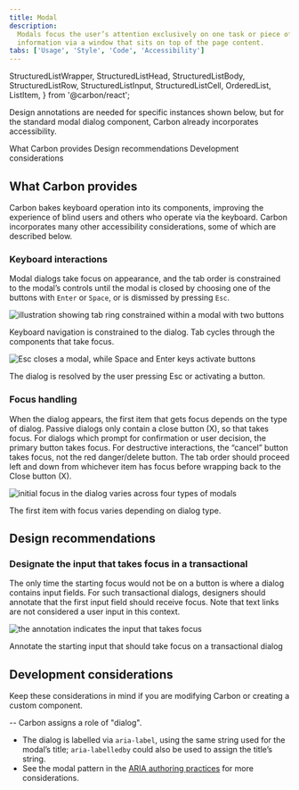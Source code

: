 ```yaml
---
title: Modal
description:
  Modals focus the user’s attention exclusively on one task or piece of
  information via a window that sits on top of the page content.
tabs: ['Usage', 'Style', 'Code', 'Accessibility']
---
```


  StructuredListWrapper,
  StructuredListHead,
  StructuredListBody,
  StructuredListRow,
  StructuredListInput,
  StructuredListCell,
  OrderedList,
  ListItem,
} from '@carbon/react';

<PageDescription>

Design annotations are needed for specific instances shown below, but for the
standard modal dialog component, Carbon already incorporates accessibility.

</PageDescription>

<AnchorLinks>
  <AnchorLink>What Carbon provides</AnchorLink>
  <AnchorLink>Design recommendations</AnchorLink>
  <AnchorLink>Development considerations</AnchorLink>
</AnchorLinks>

## What Carbon provides

Carbon bakes keyboard operation into its components, improving the experience of
blind users and others who operate via the keyboard. Carbon incorporates many
other accessibility considerations, some of which are described below.

### Keyboard interactions

Modal dialogs take focus on appearance, and the tab order is constrained to the modal’s controls until the modal is closed by choosing one of the buttons with `Enter` or `Space`, or is dismissed by pressing `Esc`.

<Row>
<Column colLg={8}>

![illustration showing tab ring constrained within a modal with two buttons](images/modal-accessibility-1.png)

<Caption>
  Keyboard navigation is constrained to the dialog. Tab cycles through the components that take focus.
</Caption>

</Column>
</Row>

<Row>
<Column colLg={8}>

![Esc closes a modal, while Space and Enter keys activate buttons](images/modal-accessibility-2.png)

<Caption>
  The dialog is resolved by the user pressing Esc or activating a button.
</Caption>

</Column>
</Row>

### Focus handling

When the dialog appears, the first item that gets focus depends on the type of dialog. Passive dialogs only contain a close button (X), so that takes focus. For dialogs which prompt for confirmation or user decision, the primary button takes focus. For destructive interactions, the “cancel” button takes focus, not the red danger/delete button. 
The tab order should proceed left and down from whichever item has focus before wrapping back to the Close button (X).

<Row>
<Column colLg={8}>

![initial focus in the dialog varies across four types of modals](images/modal-accessibility-3.png)

<Caption>
  The first item with focus varies depending on dialog type.
</Caption>

</Column>
</Row>

## Design recommendations

### Designate the input that takes focus in a transactional
The only time the starting focus would not be on a button is where a dialog contains input fields. For such transactional dialogs, designers should annotate that the first input field should receive focus. Note that text links are not considered a user input in this context.

<Row>
<Column colLg={8}>

![the annotation indicates the input that takes focus](images/modal-accessibility-3.png)

<Caption>
  Annotate the starting input that should take focus on a transactional dialog
</Caption>

</Column>
</Row>

## Development considerations

Keep these considerations in mind if you are modifying Carbon or creating a
custom component.

-- Carbon assigns a role of "dialog".
- The dialog is labelled via `aria-label`, using the same string used for the modal’s title; `aria-labelledby` could also be used to assign the title’s string.
- See the modal pattern in the [ARIA authoring practices](https://w3c.github.io/aria-practices/#dialog_modal)
  for more considerations.
